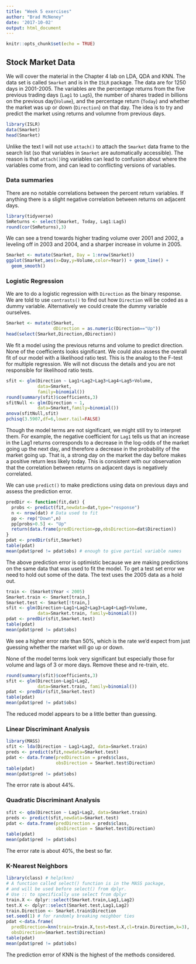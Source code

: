 ```yaml
---
title: "Week 5 exercises"
author: "Brad McNeney"
date: '2017-10-02'
output: html_document
---
```


```r
knitr::opts_chunk$set(echo = TRUE)
```

## Stock Market Data

We will cover the material in the Chapter 4 lab
on LDA, QDA and KNN.
The data set is called `Smarket` and is in the 
`ISLR` package. The data are for 1250 days in
2001-2005. The variables are the percentage returns
from the five previous trading days 
(`Lag1` to `Lag5`), the number of shares 
traded in billions on the previous day(`Volume`), 
and the percentage
return (`Today`) and whether the market
was up or down (`Direction`) on that day.
The idea is to try and predict the market
using returns and volumne from previous days.



```r
library(ISLR)
data(Smarket)
head(Smarket)
```

Unlike the text I will not use `attach()` to 
attach the `Smarket` data frame to the 
search list (so that variables in `Smarket` are 
automatically accessible). The reason is that
`attach()`ing variables can lead to confusion
about where the variables come from, and can
lead to conflicting versions of variables.

### Data summaries

There are no notable correlations between the 
percent return variables. If anything there
is a slight negative correlation between
returns on adjacent days.

```r
library(tidyverse)
SmReturns <- select(Smarket, Today, Lag1:Lag5)
round(cor(SmReturns),3)
```


We can see a trend towards higher trading 
volume over 2001 and 2002, a leveling off in
2003 and 2004, and a sharper increase in volume
in 2005. 

```r
Smarket <- mutate(Smarket, Day = 1:nrow(Smarket))
ggplot(Smarket,aes(x=Day,y=Volume,color=Year)) + geom_line() + 
  geom_smooth()
```

### Logistic Regression

We are to do a logistic regression with 
`Direction` as the binary response. We are told
to use `contrasts()` to find out how `Direction`
will be coded as a dummy variable. Alternatively
we could create the dummy variable ourselves.

```r
Smarket <- mutate(Smarket,
                  dDirection = as.numeric(Direction=="Up"))
head(select(Smarket,Direction,dDirection))
```

We fit a model using the previous returns and volume
to predict direction. None of the coefficients
looks significant. We could also assess the 
overall fit of our model with a likelihood
ratio test. This is the analog to the 
F-test for multiple regression. We will not 
discuss the details and you are not responsible
for likelihood ratio tests.

```r
sfit <- glm(Direction ~ Lag1+Lag2+Lag3+Lag4+Lag5+Volume,
            data=Smarket,
            family=binomial())
round(summary(sfit)$coefficients,3)
sfitNull <- glm(Direction ~ 1,
            data=Smarket,family=binomial())
anova(sfitNull,sfit)
pchisq(3.5907,df=6,lower.tail=FALSE)
```


Though the model terms
are not significant, we might still try
to interpret them.
For example, the negative coefficient for `Lag1` tells
us that an increase in the Lag1 returns 
corresponds to a decrease in the log-odds of the market going up the next day, and therefore a
decrease in the probability of the market going up.
That is, a strong day
on the market the day before makes a positive return
less likely today. 
This is consistent 
with our observation that the correlation 
between returns on adjacent days is negatively correlated.

We can use `predict()` to make predictions using
data on previous days and assess 
the prediction error.

```r
predDir <- function(fit,dat) {
  probs <- predict(fit,newdata=dat,type="response")
  n <- nrow(dat) # Data used to fit
  pp <- rep("Down",n)
  pp[probs>0.5] <- "Up"
  return(data.frame(predDirection=pp,obsDirection=dat$Direction))
}
pdat <- predDir(sfit,Smarket)
table(pdat)
mean(pdat$pred != pdat$obs) # enough to give partial variable names
```

The above prediction error is optimistic because
we are making predictions on the same data that
was used to fit the model. To get a test set error
we need to hold out some of the data. The text
uses the 2005 data as a hold out. 

```r
train <- (Smarket$Year < 2005)
Smarket.train <- Smarket[train,]
Smarket.test <- Smarket[!train,]
sfit <- glm(Direction~Lag1+Lag2+Lag3+Lag4+Lag5+Volume,
            data=Smarket.train, family=binomial())
pdat <- predDir(sfit,Smarket.test)
table(pdat)
mean(pdat$pred != pdat$obs) 
```

We see a higher error rate than 50%, which is
the rate we'd expect from just guessing whether
the market will go up or down.

None of the model terms look very significant
but especially those for volume and lags of 3 or more days. 
Remove these and re-train, etc.

```r
round(summary(sfit)$coefficients,3)
sfit <- glm(Direction~Lag1+Lag2,
            data=Smarket.train, family=binomial())
pdat <- predDir(sfit,Smarket.test)
table(pdat)
mean(pdat$pred != pdat$obs) 
```

The reduced model appears to be a little better
than guessing.

### Linear Discriminant Analysis

```r
library(MASS)
sfit <- lda(Direction ~ Lag1+Lag2, data=Smarket.train)
preds <- predict(sfit,newdata=Smarket.test)
pdat <- data.frame(predDirection = preds$class,
                   obsDirection = Smarket.test$Direction)
table(pdat)
mean(pdat$pred != pdat$obs)
```

The error rate is about 44%.


### Quadratic Discriminant Analysis

```r
sfit <- qda(Direction ~ Lag1+Lag2, data=Smarket.train)
preds <- predict(sfit,newdata=Smarket.test)
pdat <- data.frame(predDirection = preds$class,
                   obsDirection = Smarket.test$Direction)
table(pdat)
mean(pdat$pred != pdat$obs)
```

The error rate is about 40%, the best so far.

### K-Nearest Neighbors

```r
library(class) # help(knn)
# A function called select() function is in the MASS package,
# and will be used before select() from dplyr.
# Use :: to specifically use select from dplyr
train.X <- dplyr::select(Smarket.train,Lag1,Lag2)
test.X <- dplyr::select(Smarket.test,Lag1,Lag2)
train.Direction <- Smarket.train$Direction
set.seed(1) # for randomly breaking neighbor ties
pdat <-data.frame(
  predDirection=knn(train=train.X,test=test.X,cl=train.Direction,k=3),
  obsDirection=Smarket.test$Direction)
table(pdat)
mean(pdat$pred != pdat$obs)
```

The prediction error of KNN is the highest of 
the methods considered.

